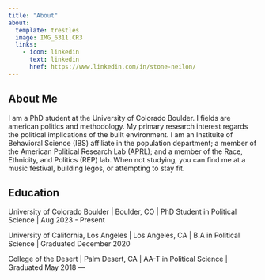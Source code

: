 ```yaml
---
title: "About"
about:
  template: trestles
  image: IMG_6311.CR3
  links:
    - icon: linkedin
      text: linkedin
      href: https://www.linkedin.com/in/stone-neilon/
---
```


## About Me

I am a PhD student at the University of Colorado Boulder. I fields are american politics and methodology. My primary research interest regards the political implications of the built environment. I am an Instituite of Behavioral Science (IBS) affiliate in the population department; a member of the American Political Research Lab (APRL); and a member of the Race, Ethnicity, and Politics (REP) lab. When not studying, you can find me at a music festival, building legos, or attempting to stay fit.

## Education

University of Colorado Boulder \| Boulder, CO \| PhD Student in Political Science \| Aug 2023 - Present

University of California, Los Angeles \| Los Angeles, CA \| B.A in Political Science \| Graduated December 2020

College of the Desert \| Palm Desert, CA \| AA-T in Political Science \| Graduated May 2018 ---
